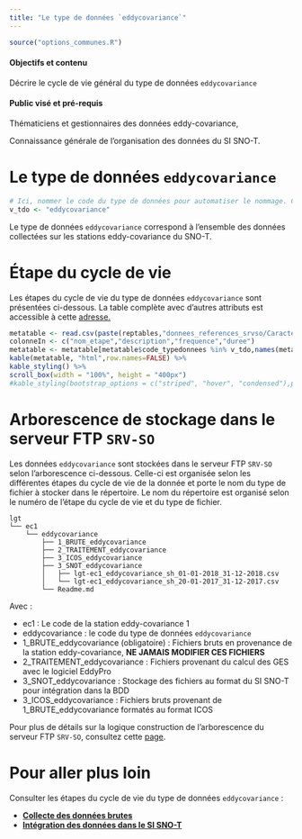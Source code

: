 ```yaml
---
title: "Le type de données `eddycovariance`"
---
```



```r
source("options_communes.R")
```

<div class="alert alert-success" role="alert">
  <h4 class="alert-heading">**Objectifs et contenu**</h4>
  <p>Décrire le cycle de vie général du type de données `eddycovariance`</p>
</div>

<div class="alert alert-info" role="alert">
  <h4 class="alert-heading">**Public visé et pré-requis**</h4>
  <p>Thématiciens et gestionnaires des données eddy-covariance,</p>
  <p>Connaissance générale de l'organisation des données du SI SNO-T.</p>
</div>

# Le type de données `eddycovariance`

```r
# Ici, nommer le code du type de données pour automatiser le nommage. Cette variable est également utilisée dans les tableaux pour filtrer par type de données
v_tdo <- "eddycovariance"
```

Le type de données `eddycovariance` correspond à l'ensemble des données collectées sur les stations eddy-covariance du SNO-T.

# Étape du cycle de vie

Les étapes du cycle de vie du type de données `eddycovariance` sont présentées ci-dessous. La table complète avec d'autres attributs est accessible à cette [adresse.](https://github.com/Rosalien/doc_snot/raw/master/Tables/donnees_references_srvso/Caracteristiques_typedefichiers.csv)

```r
metatable <- read.csv(paste(reptables,"donnees_references_srvso/Caracteristiques_typedefichiers.csv",sep=""),sep=";",colClasses = "character")
colonneIn <- c("nom_etape","description","frequence","duree")
metatable <- metatable[metatable$code_typedonnees %in% v_tdo,names(metatable)%in%colonneIn]
kable(metatable, "html",row.names=FALSE) %>%
kable_styling() %>%
scroll_box(width = "100%", height = "400px")
#kable_styling(bootstrap_options = c("striped", "hover", "condensed"),position = "float_left")
```

# Arborescence de stockage dans le serveur FTP `SRV-SO`

Les données `eddycovariance` sont stockées dans le serveur FTP `SRV-SO` selon l'arborescence ci-dessous. Celle-ci est organisée selon les différentes étapes du cycle de vie de la donnée et porte le nom du type de fichier à stocker dans le répertoire. Le nom du répertoire est organisé selon le numéro de l'étape du cycle de vie et du type de fichier.

```
lgt
└── ec1
    └── eddycovariance
        ├── 1_BRUTE_eddycovariance
        ├── 2_TRAITEMENT_eddycovariance
        ├── 3_ICOS_eddycovariance
        ├── 3_SNOT_eddycovariance
        │   ├── lgt-ec1_eddycovariance_sh_01-01-2018_31-12-2018.csv
        │   └── lgt-ec1_eddycovariance_sh_20-01-2017_31-12-2017.csv
        └── Readme.md
```

Avec :

- ec1 : Le code de la station eddy-covariance 1
- eddycovariance :  le code du type de données `eddycovariance`
- 1_BRUTE_eddycovariance (obligatoire) : Fichiers bruts en provenance de la station eddy-covariance, **NE JAMAIS MODIFIER CES FICHIERS**
- 2_TRAITEMENT_eddycovariance : Fichiers provenant du calcul des GES avec le logiciel EddyPro
- 3_SNOT_eddycovariance : Stockage des fichiers au format du SI SNO-T pour intégration dans la BDD
- 3_ICOS_eddycovariance : Fichiers bruts provenant de 1_BRUTE_eddycovariance formatés au format ICOS

Pour plus de détails sur la logique construction de l'arborescence du serveur FTP `SRV-SO`, consultez cette [page](https://sourcesup.renater.fr/si-snot/2_SRVSO_Arborescence.html).

# Pour aller plus loin

Consulter les étapes du cycle de vie du type de données `eddycovariance` :

* **[Collecte des données brutes](https://sourcesup.renater.fr/www/si-snot/3.1_Sce_eddycovariance.html)**
* **[Intégration des données dans le SI SNO-T](https://sourcesup.renater.fr/www/si-snot/3.3_Sce_eddycovariance.html)**